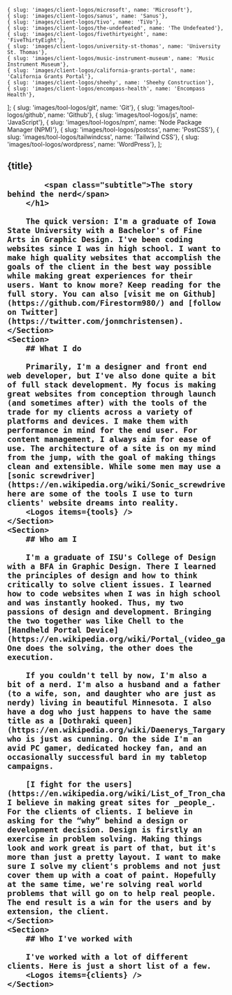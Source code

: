 

	{ slug: 'images/client-logos/microsoft', name: 'Microsoft'},
	{ slug: 'images/client-logos/sanus', name: 'Sanus'},
	{ slug: 'images/client-logos/tivo', name: 'TiVo'},
	{ slug: 'images/client-logos/the-undefeated', name: 'The Undefeated'},
	{ slug: 'images/client-logos/fivethirtyeight', name: 'FiveThirtyEight'},
	{ slug: 'images/client-logos/university-st-thomas', name: 'University St. Thomas'},
	{ slug: 'images/client-logos/music-instrument-museum', name: 'Music Instrument Museum'},
	{ slug: 'images/client-logos/california-grants-portal', name: 'California Grants Portal'},
	{ slug: 'images/client-logos/sheehy', name: 'Sheehy Construction'},
	{ slug: 'images/client-logos/encompass-health', name: 'Encompass Health'},
];
	{ slug: 'images/tool-logos/git', name: 'Git'},
	{ slug: 'images/tool-logos/github', name: 'Github'},
	{ slug: 'images/tool-logos/js', name: 'JavaScript'},
	{ slug: 'images/tool-logos/npm', name: 'Node Package Manager (NPM)'},
	{ slug: 'images/tool-logos/postcss', name: 'PostCSS'},
	{ slug: 'images/tool-logos/tailwindcss', name: 'Tailwind CSS'},
	{ slug: 'images/tool-logos/wordpress', name: 'WordPress'},
];

<PageLayout title={title}>
	<Section tag='header' emphasis>
		<h1>
			{title}

			<span class="subtitle">The story behind the nerd</span>
		</h1>

		The quick version: I'm a graduate of Iowa State University with a Bachelor's of Fine Arts in Graphic Design. I've been coding websites since I was in high school. I want to make high quality websites that accomplish the goals of the client in the best way possible while making great experiences for their users. Want to know more? Keep reading for the full story. You can also [visit me on Github](https://github.com/Firestorm980/) and [follow on Twitter](https://twitter.com/jonmchristensen).
	</Section>
	<Section>
		## What I do

		Primarily, I'm a designer and front end web developer, but I've also done quite a bit of full stack development. My focus is making great websites from conception through launch (and sometimes after) with the tools of the trade for my clients across a variety of platforms and devices. I make them with performance in mind for the end user. For content management, I always aim for ease of use. The architecture of a site is on my mind from the jump, with the goal of making things clean and extensible. While some men may use a [sonic screwdriver](https://en.wikipedia.org/wiki/Sonic_screwdriver), here are some of the tools I use to turn clients' website dreams into reality.
		<Logos items={tools} />
	</Section>
	<Section>
		## Who am I

		I'm a graduate of ISU's College of Design with a BFA in Graphic Design. There I learned the principles of design and how to think critically to solve client issues. I learned how to code websites when I was in high school and was instantly hooked. Thus, my two passions of design and development. Bringing the two together was like Chell to the [Handheld Portal Device](https://en.wikipedia.org/wiki/Portal_(video_game)#Gameplay). One does the solving, the other does the execution.

		If you couldn't tell by now, I'm also a bit of a nerd. I'm also a husband and a father (to a wife, son, and daughter who are just as nerdy) living in beautiful Minnesota. I also have a dog who just happens to have the same title as a [Dothraki queen](https://en.wikipedia.org/wiki/Daenerys_Targaryen) who is just as cunning. On the side I'm an avid PC gamer, dedicated hockey fan, and an occasionally successful bard in my tabletop campaigns.

		[I fight for the users](https://en.wikipedia.org/wiki/List_of_Tron_characters#Tron_2). I believe in making great sites for _people_. For the clients of clients. I believe in asking for the “why” behind a design or development decision. Design is firstly an exercise in problem solving. Making things look and work great is part of that, but it's more than just a pretty layout. I want to make sure I solve my client's problems and not just cover them up with a coat of paint. Hopefully at the same time, we're solving real world problems that will go on to help real people. The end result is a win for the users and by extension, the client.
	</Section>
	<Section>
		## Who I've worked with

		I've worked with a lot of different clients. Here is just a short list of a few.
		<Logos items={clients} />
	</Section>
</PageLayout>

